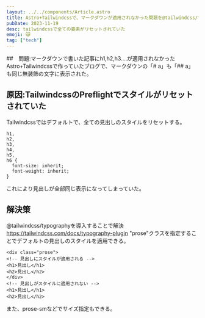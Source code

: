 ```yaml
---
layout: ../../components/Article.astro
title: Astro+Tailwindcssで、マークダウンが適用されなかった問題を@tailwindcss/typographyで解決
pubDate: 2023-11-19
desc: tailwindcssで全ての要素がリセットされていた
emoji: 🙀
tag: ["tech"]
---
```

##　問題:マークダウンで書いた記事にh1,h2,h3....が適用されなかった
Astro+Tailwindcssで作っていたブログで、マークダウンの「# a」も「## a」も同じ無装飾の文字に表示された。
## 原因:TailwindcssのPreflightでスタイルがリセットされていた
Tailwindcssではデフォルトで、全ての見出しのスタイルをリセットする。
```
h1,
h2,
h3,
h4,
h5,
h6 {
  font-size: inherit;
  font-weight: inherit;
}
```
これにより見出しが全部同じ表示になってしまっていた。
## 解決策
@tailwindcss/typographyを導入することで解決
https://tailwindcss.com/docs/typography-plugin
"prose"クラスを指定することでデフォルトの見出しのスタイルを適用できる。
```
<div class="prose">
<!-- 見出しにスタイルが適用される -->
<h1>見出し</h1>
<h2>見出し</h2>
</div>
<!-- 見出しがスタイルに適用されない -->
<h1>見出し</h1>
<h2>見出し</h2>
```
また、prose-smなどでサイズ指定もできる。
